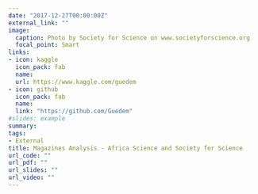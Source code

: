 ```yaml
---
date: "2017-12-27T00:00:00Z"
external_link: ""
image:
  caption: Photo by Society for Science on www.societyforscience.org
  focal_point: Smart
links:
- icon: kaggle
  icon_pack: fab
  name:
  url: https://www.kaggle.com/guedem
- icon: github
  icon_pack: fab
  name: 
  link: "https://github.com/Guedem"
#slides: example
summary:
tags:
- External
title: Magazines Analysis - Africa Science and Society for Science
url_code: ""
url_pdf: ""
url_slides: ""
url_video: ""
---
```





